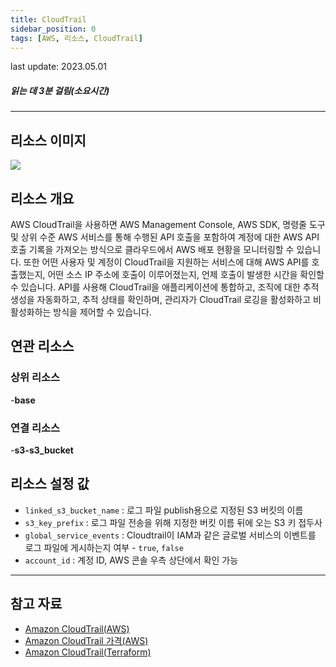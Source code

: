```yaml
---
title: CloudTrail
sidebar_position: 0
tags: [AWS, 리소스, CloudTrail]
---
```



<span className="theme-doc-version-badge badge badge--secondary">
    last update: 2023.05.01
</span>

##### 읽는 데 3분 걸림(소요시간)

---

## 리소스 이미지

<img src={icon} />

## 리소스 개요

AWS CloudTrail을 사용하면 AWS Management Console, AWS SDK, 명령줄 도구 및 상위 수준 AWS 서비스를 통해 수행된 API 호출을 포함하여 계정에 대한 AWS API 호출 기록을 가져오는 방식으로 클라우드에서 AWS 배포 현황을 모니터링할 수 있습니다. 또한 어떤 사용자 및 계정이 CloudTrail을 지원하는 서비스에 대해 AWS API를 호출했는지, 어떤 소스 IP 주소에 호출이 이루어졌는지, 언제 호출이 발생한 시간을 확인할 수 있습니다. API를 사용해 CloudTrail을 애플리케이션에 통합하고, 조직에 대한 추적 생성을 자동화하고, 추적 상태를 확인하며, 관리자가 CloudTrail 로깅을 활성화하고 비활성화하는 방식을 제어할 수 있습니다.

## 연관 리소스

### 상위 리소스

-**base**

### 연결 리소스

-**s3-s3_bucket**

## 리소스 설정 값

-   `linked_s3_bucket_name` : 로그 파일 publish용으로 지정된 S3 버킷의 이름
-   `s3_key_prefix` : 로그 파일 전송을 위해 지정한 버킷 이름 뒤에 오는 S3 키 접두사
-   `global_service_events` : Cloudtrail이 IAM과 같은 글로벌 서비스의 이벤트를 로그 파일에 게시하는지 여부 - `true`, `false`
-   `account_id` : 계정 ID, AWS 콘솔 우측 상단에서 확인 가능

---

## 참고 자료

-   [Amazon CloudTrail(AWS)](https://docs.aws.amazon.com/ko_kr/awscloudtrail/latest/userguide/cloudtrail-user-guide.html)
-   [Amazon CloudTrail 가격(AWS)](https://aws.amazon.com/ko/cloudtrail/pricing/?nc2=type_a)
-   [Amazon CloudTrail(Terraform)](https://registry.terraform.io/providers/hashicorp/aws/latest/docs/resources/cloudtrail)
